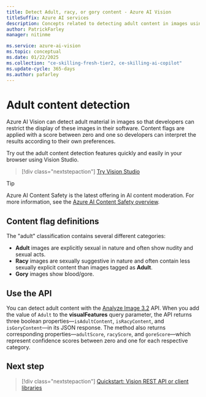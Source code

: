 ```yaml
---
title: Detect Adult, racy, or gory content - Azure AI Vision
titleSuffix: Azure AI services
description: Concepts related to detecting adult content in images using the Azure AI Vision API.
author: PatrickFarley
manager: nitinme

ms.service: azure-ai-vision
ms.topic: conceptual
ms.date: 01/22/2025
ms.collection: "ce-skilling-fresh-tier2, ce-skilling-ai-copilot"
ms.update-cycle: 365-days
ms.author: pafarley
---
```


# Adult content detection

Azure AI Vision can detect adult material in images so that developers can restrict the display of these images in their software. Content flags are applied with a score between zero and one so developers can interpret the results according to their own preferences.

Try out the adult content detection features quickly and easily in your browser using Vision Studio.

> [!div class="nextstepaction"]
> [Try Vision Studio](https://portal.vision.cognitive.azure.com/)

> [!TIP]
> Azure AI Content Safety is the latest offering in AI content moderation. For more information, see the [Azure AI Content Safety overview](/azure/ai-services/content-safety/overview).

## Content flag definitions

The "adult" classification contains several different categories:

- **Adult** images are explicitly sexual in nature and often show nudity and sexual acts.
- **Racy** images are sexually suggestive in nature and often contain less sexually explicit content than images tagged as **Adult**.
- **Gory** images show blood/gore.

## Use the API

You can detect adult content with the [Analyze Image 3.2](/rest/api/computervision/analyze-image?view=rest-computervision-v3.2) API. When you add the value of `Adult` to the **visualFeatures** query parameter, the API returns three boolean properties&mdash;`isAdultContent`, `isRacyContent`, and `isGoryContent`&mdash;in its JSON response. The method also returns corresponding properties&mdash;`adultScore`, `racyScore`, and `goreScore`&mdash;which represent confidence scores between zero and one for each respective category.

## Next step

> [!div class="nextstepaction"]
> [Quickstart: Vision REST API or client libraries](./quickstarts-sdk/image-analysis-client-library.md?pivots=programming-language-csharp)

